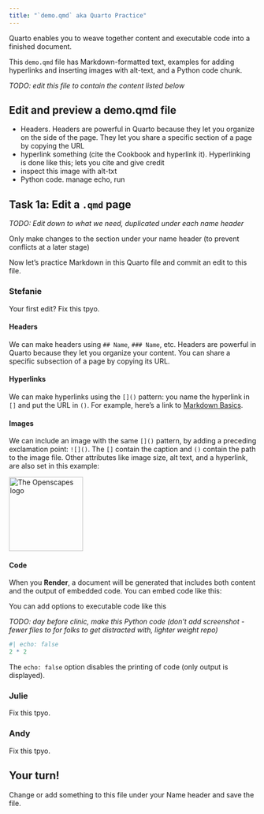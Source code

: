 ```yaml
---
title: "`demo.qmd` aka Quarto Practice"
---
```


Quarto enables you to weave together content and executable code into a finished document.

This `demo.qmd` file has Markdown-formatted text, examples for adding hyperlinks and inserting images with alt-text, and a Python code chunk.

*TODO: edit this file to contain the content listed below*

## Edit and preview a demo.qmd file

-   Headers. Headers are powerful in Quarto because they let you organize on the side of the page. They let you share a specific section of a page by copying the URL
-   hyperlink something (cite the Cookbook and hyperlink it). Hyperlinking is done like this; lets you cite and give credit
-   inspect this image with alt-txt
-   Python code. manage echo, run

## Task 1a: Edit a `.qmd` page

*TODO: Edit down to what we need, duplicated under each name header*

::: callout-note
Only make changes to the section under your name header (to prevent conflicts at a later stage)
:::

Now let's practice Markdown in this Quarto file and commit an edit to this file.

### Stefanie

Your first edit? Fix this tpyo.

#### **Headers** 

We can make headers using `## Name`, `### Name`, etc. Headers are powerful in Quarto because they let you organize your content. You can share a specific subsection of a page by copying its URL.

#### **Hyperlinks**

We can make hyperlinks using the `[]()` pattern: you name the hyperlink in `[]` and put the URL in `()`. For example, here's a link to [Markdown Basics](https://quarto.org/docs/authoring/markdown-basics.html).

#### **Images** 

We can include an image with the same `[]()` pattern, by adding a preceding exclamation point: `![]()`. The `[]` contain the caption and `()` contain the path to the image file. Other attributes like image size, alt text, and a hyperlink, are also set in this example:

[![The Openscapes logo](/images/openscapes_hex.png){fig-alt="Openscapes logo. A hexagonal shape with orange border, yellow background, the word openscapes in orange above a cartoon evoking a landscape of data plots" width="150"}](https://openscapes.org/)

#### **Code** 

When you **Render**, a document will be generated that includes both content and the output of embedded code. You can embed code like this:

You can add options to executable code like this

*TODO: day before clinic, make this Python code (don't add screenshot - fewer files to for folks to get distracted with, lighter weight repo)*

```r
#| echo: false
2 * 2
```

The `echo: false` option disables the printing of code (only output is displayed).

### Julie

Fix this tpyo.

### Andy

Fix this tpyo.

## Your turn!

Change or add something to this file under your Name header and save the file.
